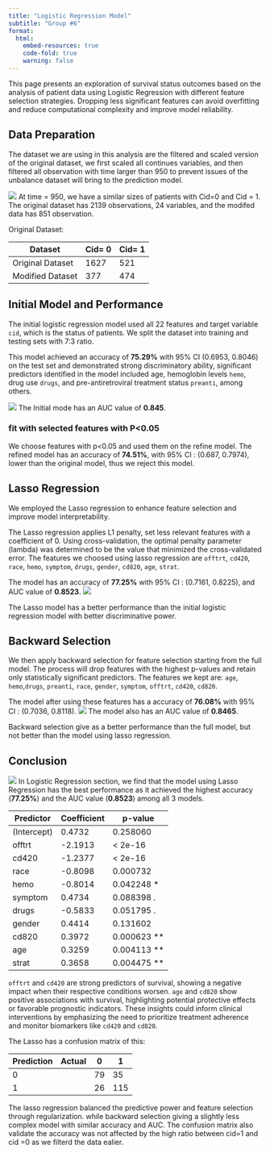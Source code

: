 ```yaml
---
title: "Logistic Regression Model"
subtitle: "Group #6"
format:
  html:
    embed-resources: true
    code-fold: true
    warning: false
---
```



This page presents an exploration of survival status outcomes based on the analysis of patient data using Logistic Regression with different feature selection strategies. Dropping less significant features can avoid overfitting and reduce computational complexity and improve model reliability.

## Data Preparation

The dataset we are using in this analysis are the filtered and scaled version of the original dataset, we first scaled all  continues variables, and then filtered all observation with time larger than 950 to prevent issues of the unbalance dataset will bring to the prediction model.  

![](figures/eda/eda_plot_2.png)
At time = 950, we have a similar sizes of patients with Cid=0 and Cid = 1.
The original dataset has 2139 observations, 24 variables, and the modifed data has 851 observation.

Original Dataset:

| Dataset          | Cid= 0 | Cid= 1|
|------------------|--------|-------|
| Original Dataset |  1627  |  521  |
| Modified Dataset |  377   |  474  |


## Initial Model and Performance

The initial logistic regression model used all 22 features and target variable `cid`, which is the status of patients. We split the dataset into training and testing sets with 7:3 ratio.

This model achieved an accuracy of **75.29%** with  95% CI  (0.6953, 0.8046) on the test set and demonstrated strong discriminatory ability, significant predictors identified in the model included age, hemoglobin levels `hemo`, drug use `drugs`, and pre-antiretroviral treatment status `preanti`, among others.


![](figures/Logit/logit_plot_1.png)
The Initial mode has an AUC value of **0.845**.

### fit with selected features with P<0.05

We choose features with p<0.05 and used them on the refine model. 
The refined model has an accuracy of **74.51%**, with 95% CI : (0.687, 0.7974), lower than the original model, thus we reject this model.


## Lasso Regression

We employed the Lasso regression to enhance feature selection and improve model interpretability.

The Lasso regression applies L1 penalty, set less relevant features with a coefficient of 0. Using cross-validation, the optimal penalty parameter (lambda) was determined to be the value that minimized the cross-validated error.
The features we choosed using lasso regression are `offtrt`,  `cd420`, `race`,  `hemo`,  `symptom`, `drugs`, `gender`, `cd820`,  `age`, `strat`.

The model has an accuracy of **77.25%** with 95% CI : (0.7161, 0.8225), and AUC value of **0.8523**. 
![](figures/Logit/logit_plot_2.png)

The Lasso model has a better performance than the initial logistic regression model with better discriminative power.


## Backward Selection

We then apply backward selection for feature selection starting from the full model. The process will drop features with the highest p-values and retain only statistically significant predictors.
The features we kept are: `age`, `hemo`,`drugs`, `preanti`, `race`, `gender`, `symptom`, `offtrt`, `cd420`, `cd820`.

The model after using these features has a accuracy of **76.08%** 
with 95% CI : (0.7036, 0.8118). 
![](figures/Logit/logit_plot_3.png)
The model also has an AUC value of **0.8465**.

Backward selection give as a better performance than the full model, but not better than the model using lasso regression.

## Conclusion

![](figures/Logit/logit_plot_4.png)
In Logistic Regression section, we find that the model using Lasso Regression has the best performance as it achieved the highest accuracy (**77.25%**) and the AUC value (**0.8523**) among all 3 models.

| Predictor   | Coefficient | p-value       |
|-------------|-------------|---------------|
| (Intercept) | 0.4732      | 0.258060      |
| offtrt      | -2.1913     | < 2e-16       |
| cd420       | -1.2377     | < 2e-16       |
| race        | -0.8098     | 0.000732      |
| hemo        | -0.8014     | 0.042248 *    |
| symptom     | 0.4734      | 0.088398 .    |
| drugs       | -0.5833     | 0.051795 .    |
| gender      | 0.4414      | 0.131602      |
| cd820       | 0.3972      | 0.000623 **   |
| age         | 0.3259      | 0.004113 **   |
| strat       | 0.3658      | 0.004475 **   |

`offtrt` and `cd420` are strong predictors of survival, showing a negative impact when their respective conditions worsen.
`age` and `cd820` show positive associations with survival, highlighting potential protective effects or favorable prognostic indicators.
These insights could inform clinical interventions by emphasizing the need to prioritize treatment adherence and monitor biomarkers like `cd420` and `cd820`.

The Lasso has a confusion matrix of this:

| Prediction | Actual | 0  | 1 |
|---|---|---|----|
|          0 |  |  79  | 35 |
|          1 |  | 26 | 115 |



The lasso regression balanced the predictive power and feature selection through regularization. while backward selection giving a slightly less complex model with similar accuracy and AUC. The confusion matrix also validate the accuracy was not affected by the high ratio between cid=1 and cid =0 as we filterd the data ealier.


